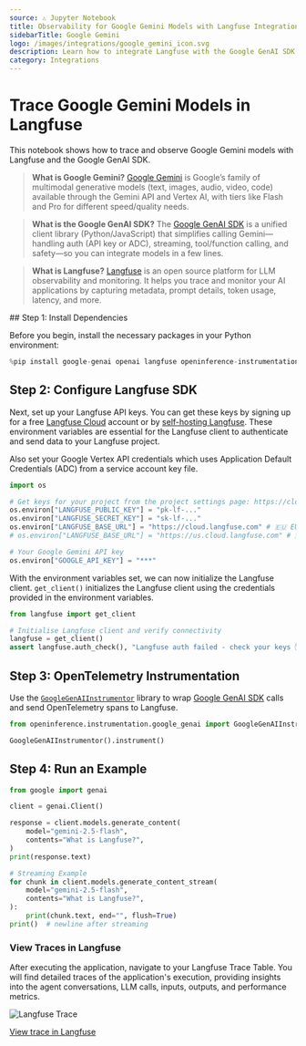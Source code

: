```yaml
---
source: ⚠️ Jupyter Notebook
title: Observability for Google Gemini Models with Langfuse Integration
sidebarTitle: Google Gemini
logo: /images/integrations/google_gemini_icon.svg
description: Learn how to integrate Langfuse with the Google GenAI SDK for comprehensive tracing and debugging of your AI conversations.
category: Integrations
---
```


# Trace Google Gemini Models in Langfuse

This notebook shows how to trace and observe Google Gemini models with Langfuse and the Google GenAI SDK. 

> **What is Google Gemini?** [Google Gemini](https://ai.google.dev/gemini-api/docs/libraries) is Google’s family of multimodal generative models (text, images, audio, video, code) available through the Gemini API and Vertex AI, with tiers like Flash and Pro for different speed/quality needs.

> **What is the Google GenAI SDK?** The [Google GenAI SDK](https://cloud.google.com/vertex-ai/generative-ai/docs/sdks/overview) is a unified client library (Python/JavaScript) that simplifies calling Gemini—handling auth (API key or ADC), streaming, tool/function calling, and safety—so you can integrate models in a few lines.

> **What is Langfuse?** [Langfuse](https://langfuse.com) is an open source platform for LLM observability and monitoring. It helps you trace and monitor your AI applications by capturing metadata, prompt details, token usage, latency, and more.


<Steps>
## Step 1: Install Dependencies

Before you begin, install the necessary packages in your Python environment:



```python
%pip install google-genai openai langfuse openinference-instrumentation-google-genai
```

## Step 2: Configure Langfuse SDK

Next, set up your Langfuse API keys. You can get these keys by signing up for a free [Langfuse Cloud](https://cloud.langfuse.com/) account or by [self-hosting Langfuse](https://langfuse.com/self-hosting). These environment variables are essential for the Langfuse client to authenticate and send data to your Langfuse project.

Also set your Google Vertex API credentials which uses Application Default Credentials (ADC) from a service account key file.


```python
import os

# Get keys for your project from the project settings page: https://cloud.langfuse.com
os.environ["LANGFUSE_PUBLIC_KEY"] = "pk-lf-..." 
os.environ["LANGFUSE_SECRET_KEY"] = "sk-lf-..." 
os.environ["LANGFUSE_BASE_URL"] = "https://cloud.langfuse.com" # 🇪🇺 EU region
# os.environ["LANGFUSE_BASE_URL"] = "https://us.cloud.langfuse.com" # 🇺🇸 US region

# Your Google Gemini API key
os.environ["GOOGLE_API_KEY"] = "***"  
```

With the environment variables set, we can now initialize the Langfuse client. `get_client()` initializes the Langfuse client using the credentials provided in the environment variables.


```python
from langfuse import get_client

# Initialise Langfuse client and verify connectivity
langfuse = get_client()
assert langfuse.auth_check(), "Langfuse auth failed - check your keys ✋"
```

## Step 3: OpenTelemetry Instrumentation

Use the [`GoogleGenAIInstrumentor`](https://github.com/Arize-ai/openinference/tree/main/python/instrumentation/openinference-instrumentation-google-genai) library to wrap [Google GenAI SDK](https://ai.google.dev/gemini-api/docs/libraries) calls and send OpenTelemetry spans to Langfuse.


```python
from openinference.instrumentation.google_genai import GoogleGenAIInstrumentor

GoogleGenAIInstrumentor().instrument()
```

## Step 4: Run an Example


```python
from google import genai

client = genai.Client()

response = client.models.generate_content(
    model="gemini-2.5-flash",
    contents="What is Langfuse?",
)
print(response.text)
```


```python
# Streaming Example
for chunk in client.models.generate_content_stream(
    model="gemini-2.5-flash",
    contents="What is Langfuse?",
):
    print(chunk.text, end="", flush=True)
print()  # newline after streaming
```

### View Traces in Langfuse

After executing the application, navigate to your Langfuse Trace Table. You will find detailed traces of the application's execution, providing insights into the agent conversations, LLM calls, inputs, outputs, and performance metrics. 

![Langfuse Trace](https://langfuse.com/images/cookbook/integration_gemini/gemini-trace.png)

[View trace in Langfuse](https://cloud.langfuse.com/project/cloramnkj0002jz088vzn1ja4/traces/9f2f0fe0228fd81a9fe75882934b384a?timestamp=2025-08-01T13%3A22%3A00.147Z&display=details&observation=b7a63ca7e1d083bc)
</Steps>


<LearnMore />
